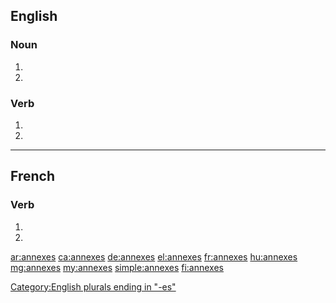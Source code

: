 {{also|annexés}}
==English==

===Noun===
{{head|en|noun plural form}}

# {{plural of|annex|lang=en}}
# {{plural of|annexe|lang=en}}

===Verb===
{{head|en|verb form}}

# {{en-third-person singular of|annex}}
# {{en-third-person singular of|annexe}}

[[Category:English plurals ending in "-es"]]

----

==French==

===Verb===
{{fr-verb-form}}

# {{inflection of|annexer||2|s|pres|indc|lang=fr}}
# {{inflection of|annexer||2|s|pres|subj|lang=fr}}

[[ar:annexes]]
[[ca:annexes]]
[[de:annexes]]
[[el:annexes]]
[[fr:annexes]]
[[hu:annexes]]
[[mg:annexes]]
[[my:annexes]]
[[simple:annexes]]
[[fi:annexes]]